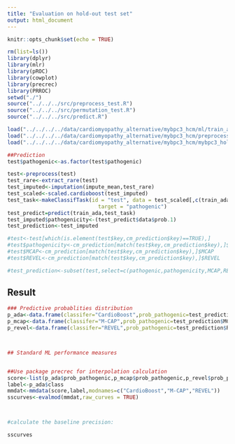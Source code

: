 ```yaml
---
title: "Evaluation on hold-out test set"
output: html_document
---
```


```r
knitr::opts_chunk$set(echo = TRUE)
```


```r
rm(list=ls())
library(dplyr)
library(mlr)
library(pROC)
library(cowplot)
library(precrec)
library(PRROC)
setwd("./")
source("../../../src/preprocess_test.R")
source("../../../src/permutation_test.R")
source("../../../src/predict.R")

load("../../../../data/cardiomyopathy_alternative/mybpc3_hcm/ml/train_ada.RData")
load("../../../../data/cardiomyopathy_alternative/mybpc3_hcm/preprocess.RData")
load("../../../../data/cardiomyopathy_alternative/mybpc3_hcm/mybpc3_holdout_test.RData")


```


```r
##Prediction
test$pathogenic<-as.factor(test$pathogenic)

test<-preprocess(test)
test_rare<-extract_rare(test)
test_imputed<-imputation(impute_mean,test_rare)
test_scaled<-scaled.cardioboost(test_imputed)
test_task<-makeClassifTask(id = "test", data = test_scaled[,c(train_ada$features,"pathogenic")],
                             target = "pathogenic")
test_predict=predict(train_ada,test_task)
test_imputed$pathogenicity<-(test_predict$data$prob.1)
test_prediction<-test_imputed

#test<-test[which(is.element(test$key,cm_prediction$key)==TRUE),]
#test$pathogenicity<-cm_prediction[match(test$key,cm_prediction$key),]$pathogenicity
#test$MCAP<-cm_prediction[match(test$key,cm_prediction$key),]$MCAP
#test$REVEL<-cm_prediction[match(test$key,cm_prediction$key),]$REVEL

#test_prediction<-subset(test,select=c(pathogenic,pathogenicity,MCAP,REVEL))
```

## Result


```r
### Predictive probablities distribution
p_ada<-data.frame(classifer="CardioBoost",prob_pathogenic=test_prediction$pathogenicity,class=test_prediction$pathogenic)
p_mcap<-data.frame(classifer="M-CAP",prob_pathogenic=test_prediction$MCAP,class=test_prediction$pathogenic)
p_revel<-data.frame(classifer="REVEL",prob_pathogenic=test_prediction$REVEL,class=test_prediction$pathogenic)



## Standard ML performance measures


##Use package precrec for interpolation calculation
score<-list(p_ada$prob_pathogenic,p_mcap$prob_pathogenic,p_revel$prob_pathogenic)
label<-p_ada$class
mmdat<-mmdata(score,label,modnames=c("CardioBoost","M-CAP","REVEL"))
sscurves<-evalmod(mmdat,raw_curves = TRUE)



#calculate the baseline precision: 

sscurves

```